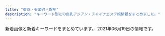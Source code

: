 ```yaml
---
title: "東京・有楽町・銀座"
description: "キーワード別にの巨乳アジアン・チャイナエステ嬢情報をまとめました。"
---
```


新着画像と新着キーワードをまとめています。
2021年06月19日の情報です。

<DmmAffiliateIns />
<KeywordTable
  shops={
    [
    {
        "station": "\u4eba\u5f62\u753a\u99c5A1\u51fa\u53e3",
        "img_links": [
            "https://ningyocho-esthe.work/images/dream/common/gallery_08.png",
            "https://ningyocho-esthe.work/images/dream/nvpuai2.jpeg",
            "https://ningyocho-esthe.work/images/dream/common/credit_03.png",
            "https://ningyocho-esthe.work/images/dream/staff/2.jpg",
            "https://ningyocho-esthe.work/images/dream/staff/\u3042\u307f.jpg",
            "https://ningyocho-esthe.work/images/dream/common/gallery_03.png",
            "https://ningyocho-esthe.work/images/dream/common/side_bnr_02.png",
            "https://ningyocho-esthe.work/images/dream/common/gallery_05.png",
            "https://ningyocho-esthe.work/images/dream/common/credit_01.png",
            "https://ningyocho-esthe.work/images/dream/staff/13.jpg",
            "https://ningyocho-esthe.work/images/dream/staff/\u5929\u4f7f\u591c\u6708.jpeg",
            "https://ningyocho-esthe.work/images/dream/common/header_info.png",
            "https://ningyocho-esthe.work/images/dream/staff/ni.jpeg",
            "https://ningyocho-esthe.work/images/dream/staff/\u30ca\u30ca.jpg",
            "https://ningyocho-esthe.work/images/dream/staff/imgapp_1.jpg",
            "https://ningyocho-esthe.work/images/dream/home/image_03.png",
            "https://ningyocho-esthe.work/images/dream/common/side_bnr_01.png",
            "https://ningyocho-esthe.work/images/dream/home/teaser.png",
            "https://ningyocho-esthe.work/images/dream/common/gallery_01.png",
            "https://ningyocho-esthe.work/images/dream/staff/imgapp6.jpg",
            "https://ningyocho-esthe.work/images/dream/staff/3.jpg",
            "https://ningyocho-esthe.work/images/dream/staff/imgapp_3.jpg",
            "https://ningyocho-esthe.work/images/dream/common/gallery_10.png",
            "https://ningyocho-esthe.work/images/dream/common/gallery_06.png",
            "https://ningyocho-esthe.work/images/dream/common/header_phone_pc.png",
            "https://ningyocho-esthe.work/images/dream/common/gallery_02.png",
            "https://ningyocho-esthe.work/images/dream/home/image_02.png",
            "https://ningyocho-esthe.work/images/dream/common/credit_02.png",
            "https://ningyocho-esthe.work/images/dream/common/gallery_04.png",
            "https://ningyocho-esthe.work/images/dream/common/gallery_07.png",
            "https://ningyocho-esthe.work/images/dream/home/image_01.png",
            "https://ningyocho-esthe.work/images/dream/common/gallery_09.png",
            "https://ningyocho-esthe.work/images/dream/staff/1.jpg"
        ],
        "url": "https://ningyocho-esthe.work/",
        "name": "Dream",
        "keywords": {
            "88": 1,
            "\u30bb\u30af\u30b7\u30fc": 3
        }
    },
    {
        "name": "\u30eb\u30ca\u30b7\u30e3\u30a4\u30f3",
        "keywords": {
            "C": 12,
            "84": 3,
            "81": 3,
            "89": 21,
            "\u80f8": 2,
            "82": 3,
            "G": 6,
            "\u30bb\u30af\u30b7\u30fc": 1,
            "85": 6,
            "F": 6,
            "87": 12,
            "88": 21,
            "D": 30,
            "E": 13,
            "86": 6
        },
        "station": "\u5c0f\u4f1d\u99ac\u753a\u99c53\u756a\u51fa\u53e3",
        "img_links": [
            "http://luna-shine.info/uploads/lunashine/2013/01/room-11.jpg",
            "http://luna-shine.info/uploads/lunashine/2017/03/saki.jpg",
            "http://luna-shine.info/uploads/lunashine/2014/05/22.jpg",
            "http://luna-shine.info/uploads/lunashine/images/rq03.jpg",
            "http://luna-shine.info/uploads/lunashine/2013/01/room-6.jpg",
            "http://luna-shine.info/uploads/lunashine/2014/06/image-14.jpeg",
            "http://luna-shine.info/uploads/lunashine/2013/01/room-10.jpg",
            "http://luna-shine.info/uploads/lunashine/images/new_d.jpg",
            "http://luna-shine.info/uploads/lunashine/2012/12/topview0.jpg",
            "http://luna-shine.info/uploads/lunashine/2015/09/1-12041z120344c1_e589afe69cac_e589afe69cac.jpg",
            "http://luna-shine.info/uploads/lunashine/images/no-photo.jpg",
            "http://luna-shine.info/uploads/lunashine/2012/12/topview1.jpg",
            "http://luna-shine.info/uploads/lunashine/2013/11/e381afe3828be3818b-1000x1333.jpg",
            "http://luna-shine.info/uploads/lunashine/2019/07/qqe59bbee78987201504181707251.jpg",
            "http://luna-shine.info/uploads/lunashine/2013/10/e38182e38286e381bf3_e589afe69cac.jpg",
            "http://luna-shine.info/uploads/lunashine/2019/04/bottom.jpg",
            "http://luna-shine.info/uploads/lunashine/2014/05/naomi1-276x3583.jpg",
            "http://luna-shine.info/uploads/lunashine/2015/04/1111_e589afe69cac.jpg",
            "http://luna-shine.info/uploads/lunashine/2015/12/qqe59bbee7898720151214133747.jpg",
            "http://luna-shine.info/uploads/lunashine/2013/01/img_0370_e589afe69cac-276x368.jpg",
            "http://luna-shine.info/uploads/lunashine/images/rq01.jpg",
            "http://luna-shine.info/uploads/lunashine/2019/04/e5beaee4bfa1e59bbee78987_2019031616274791.jpg",
            "http://luna-shine.info/uploads/lunashine/2015/01/0.jpg",
            "http://luna-shine.info/uploads/lunashine/2018/05/2.jpg",
            "http://luna-shine.info/uploads/lunashine/2017/04/22221.jpg",
            "http://luna-shine.info/uploads/lunashine/2013/10/e381bfe382841_e589afe69cac.jpg",
            "http://luna-shine.info/uploads/lunashine/2013/10/4_e589afe69cac.jpg",
            "http://luna-shine.info/uploads/lunashine/2015/03/8dbe4d07b4f1258c30f14b30e60c1466.png",
            "http://luna-shine.info/uploads/lunashine/2016/11/31.jpg",
            "http://luna-shine.info/uploads/lunashine/2019/04/tel.jpg",
            "http://luna-shine.info/uploads/lunashine/2020/01/e5beaee4bfa1e59bbee78987_20190517131309.jpg",
            "http://luna-shine.info/uploads/lunashine/2013/01/room-3.jpg",
            "http://luna-shine.info/uploads/lunashine/2013/01/img_0427_e589afe69cac-276x368.jpg",
            "http://luna-shine.info/uploads/lunashine/2015/01/11.jpg",
            "http://luna-shine.info/uploads/lunashine/2013/01/room-2.jpg",
            "http://luna-shine.info/uploads/lunashine/2016/12/img_4240.jpg",
            "http://luna-shine.info/uploads/lunashine/2019/03/e5beaee4bfa1e59bbee78987_201903141535171.jpg",
            "http://luna-shine.info/uploads/lunashine/2012/12/topview3.jpg",
            "http://luna-shine.info/uploads/lunashine/2019/03/e5beaee4bfa1e59bbee78987_201903161627476.jpg",
            "http://luna-shine.info/uploads/lunashine/2015/03/171f728230a16701d87b9e61ba70edf8.png",
            "http://luna-shine.info/uploads/lunashine/2014/06/9c1b42356edc1bb51d040e0a1783fa97.png",
            "http://luna-shine.info/uploads/lunashine/2013/01/qiu-1.jpg",
            "http://luna-shine.info/uploads/lunashine/2013/01/room-7.jpg",
            "http://luna-shine.info/uploads/lunashine/2017/03/saki1.jpg",
            "http://luna-shine.info/uploads/lunashine/2019/05/e5beaee4bfa1e59bbee78987_201905171313091.jpg",
            "http://luna-shine.info/uploads/lunashine/2013/10/e381bfe38286e3818d-5_e589afe69cac.jpg",
            "http://luna-shine.info/uploads/lunashine/2019/04/e5beaee4bfa1e59bbee78987_201903161627478.jpg",
            "http://luna-shine.info/uploads/lunashine/2015/06/image1-266x4001.jpg",
            "http://luna-shine.info/uploads/lunashine/2012/12/topview4.jpg",
            "http://luna-shine.info/uploads/lunashine/images/new_tit.jpg",
            "http://luna-shine.info/uploads/lunashine/2012/12/mailmaka.jpg",
            "http://luna-shine.info/uploads/lunashine/2013/01/room-9.jpg",
            "http://luna-shine.info/uploads/lunashine/2014/04/image_e589afe69cac.png",
            "http://luna-shine.info/uploads/lunashine/2013/01/room-8.jpg",
            "http://luna-shine.info/uploads/lunashine/2015/03/11111.jpg",
            "http://luna-shine.info/uploads/lunashine/2015/01/2_e589afe69cac.jpg",
            "http://luna-shine.info/uploads/lunashine/2019/05/e5beaee4bfa1e59bbee78987_20190517131309.jpg",
            "http://luna-shine.info/uploads/lunashine/2014/05/naomi1-276x3584.jpg",
            "http://luna-shine.info/uploads/lunashine/2013/01/room-5.jpg",
            "http://luna-shine.info/uploads/lunashine/2019/12/e5beaee4bfa1e59bbee78987_20191207154634.jpg",
            "http://luna-shine.info/uploads/lunashine/2013/10/e381bfe3818d2_e589afe69cac.jpg",
            "http://luna-shine.info/uploads/lunashine/2015/04/1111_e589afe69cac1.jpg",
            "http://luna-shine.info/uploads/lunashine/2019/04/e5beaee4bfa1e59bbee78987_201903161627475.jpg",
            "http://luna-shine.info/uploads/lunashine/2012/12/mobile.jpg",
            "http://luna-shine.info/uploads/lunashine/2013/05/p1020464_e589afe69cac.jpg",
            "http://luna-shine.info/uploads/lunashine/2019/04/flash1.jpg",
            "http://luna-shine.info/uploads/lunashine/2019/12/e5beaee4bfa1e59bbee78987_201912071546181.jpg",
            "http://luna-shine.info/uploads/lunashine/2014/06/image-15.jpeg",
            "http://luna-shine.info/uploads/lunashine/2013/11/e381afe3828be3818befbc92-1000x1333.jpg",
            "http://luna-shine.info/uploads/lunashine/images/picup.png",
            "http://luna-shine.info/uploads/lunashine/2013/03/img_0522_e589afe69cac-1000x1333.jpg",
            "http://luna-shine.info/uploads/lunashine/2013/01/room-1.jpg"
        ],
        "url": "http://luna-shine.info/"
    },
    {
        "keywords": {
            "88": 3,
            "89": 3,
            "85": 6,
            "86": 6,
            "C": 6,
            "D": 6,
            "E": 6
        },
        "url": "http://sweet-massage.work/",
        "name": "Sweet",
        "station": "\u8305\u5834\u753a\u99c53\u756a\u51fa\u53e3",
        "img_links": [
            "http://sweet-massage.work/img/sta1.jpg",
            "http://sweet-massage.work/sp/img/st005.jpg",
            "http://sweet-massage.work/sp/img/t-s.jpg",
            "http://sweet-massage.work/img/st03.jpg",
            "http://sweet-massage.work/sp/img/tel.jpg",
            "http://sweet-massage.work/img/s3.jpg",
            "http://sweet-massage.work/img/st01.jpg",
            "http://sweet-massage.work/sp/img/st1.jpg",
            "http://sweet-massage.work/img/sta5.jpg",
            "http://sweet-massage.work/sp/img/add.jpg",
            "http://sweet-massage.work/sp/img/st5.jpg",
            "http://sweet-massage.work/img/sta2.jpg",
            "http://sweet-massage.work/sp/img/st03.jpg",
            "http://sweet-massage.work/sp/img/pc.jpg",
            "http://sweet-massage.work/img/st05.jpg",
            "http://sweet-massage.work/sp/img/t-r.jpg",
            "http://sweet-massage.work/img/st2.jpg",
            "http://sweet-massage.work/img/st02.jpg",
            "http://sweet-massage.work/img/s2.jpg",
            "http://sweet-massage.work/sp/img/st02.jpg",
            "http://sweet-massage.work/img/mobile-1.png",
            "http://sweet-massage.work/sp/img/s5.jpg",
            "http://sweet-massage.work/sp/img/sys.jpg",
            "http://sweet-massage.work/img/s8.jpg",
            "http://sweet-massage.work/img/m1.png",
            "http://sweet-massage.work/sp/img/st05.jpg",
            "http://sweet-massage.work/img/st1.jpg",
            "http://sweet-massage.work/img/foot-body.jpg",
            "http://sweet-massage.work/img/sta4.jpg",
            "http://sweet-massage.work/sp/img/st3.jpg",
            "http://sweet-massage.work/sp/img/botton.jpg",
            "http://sweet-massage.work/sp/img/pic.jpg",
            "http://sweet-massage.work/sp/img/info.jpg",
            "http://sweet-massage.work/img/st8.jpg",
            "http://sweet-massage.work/img/st5.jpg",
            "http://sweet-massage.work/sp/img/st4.jpg",
            "http://sweet-massage.work/sp/img/add2.jpg",
            "http://sweet-massage.work/img/sta3.jpg",
            "http://sweet-massage.work/img/st04.jpg",
            "http://sweet-massage.work/img/s5.jpg",
            "http://sweet-massage.work/img/s4.jpg",
            "http://sweet-massage.work/sp/img/st2.jpg",
            "http://sweet-massage.work/img/st005.jpg",
            "http://sweet-massage.work/sp/img/st08.jpg",
            "http://sweet-massage.work/sp/img/st01.jpg",
            "http://sweet-massage.work/img/st4.jpg",
            "http://sweet-massage.work/sp/img/s4.jpg",
            "http://sweet-massage.work/sp/img/st04.jpg",
            "http://sweet-massage.work/img/st08.jpg",
            "http://sweet-massage.work/sp/img/t-t.jpg",
            "http://sweet-massage.work/sp/img/s3.jpg",
            "http://sweet-massage.work/img/s1.jpg",
            "http://sweet-massage.work/img/st3.jpg",
            "http://sweet-massage.work/sp/img/t-o.jpg",
            "http://sweet-massage.work/img/sta8.jpg",
            "http://sweet-massage.work/sp/img/t-a.jpg",
            "http://sweet-massage.work/sp/img/s8.jpg",
            "http://sweet-massage.work/sp/img/time.jpg",
            "http://sweet-massage.work/sp/img/st8.jpg",
            "http://sweet-massage.work/sp/img/tit.jpg"
        ]
    },
    {
        "img_links": [
            "http://www.kayabatyo-massage.work/images/icon_new.png",
            "http://www.kayabatyo-massage.work/images/head_therapist.jpg",
            "http://www.kayabatyo-massage.work/images/mainvisual_01.jpg",
            "http://www.kayabatyo-massage.work/staff/hinata.jpg",
            "http://www.kayabatyo-massage.work/images/mainvisual_02.jpg",
            "http://www.kayabatyo-massage.work/staff/nanami.jpg",
            "http://www.kayabatyo-massage.work/images/recruit/nagare_02.jpg",
            "http://www.kayabatyo-massage.work/images/no_image.jpg",
            "http://www.kayabatyo-massage.work/images/recruit/point_07.png",
            "http://www.kayabatyo-massage.work/images/icon_ranking_03.png",
            "http://www.kayabatyo-massage.work/images/head_interior.jpg",
            "http://www.kayabatyo-massage.work/images/recruit/message_03.png",
            "http://www.kayabatyo-massage.work/images/recruit/point_06.png",
            "http://www.kayabatyo-massage.work/images/icon_ranking_01.png",
            "http://www.kayabatyo-massage.work/images/icon_ranking_02.png",
            "http://www.kayabatyo-massage.work/images/recruit/req_03.jpg",
            "http://www.kayabatyo-massage.work/images/recruit/nagare_03.jpg",
            "http://www.kayabatyo-massage.work/images/recruit/point_09.png",
            "http://www.kayabatyo-massage.work/images/recruit/nagare_07.png",
            "http://www.kayabatyo-massage.work/images/sw_tel.png",
            "http://www.kayabatyo-massage.work/images/recruit/point_03.png",
            "http://www.kayabatyo-massage.work/staff/kaoru.jpg",
            "http://www.kayabatyo-massage.work/images/mainvisual_02_s.jpg",
            "http://www.kayabatyo-massage.work/images/trigger.jpg",
            "http://www.kayabatyo-massage.work/images/mainvisual_01_s.jpg",
            "http://www.kayabatyo-massage.work/images/recruit/point_08.png",
            "http://www.kayabatyo-massage.work/images/recruit/point_05.png",
            "http://www.kayabatyo-massage.work/images/recruit/nagare_05.png",
            "http://www.kayabatyo-massage.work/images/recruit/point_04.png",
            "http://www.kayabatyo-massage.work/images/recruit/nagare_01.jpg",
            "http://www.kayabatyo-massage.work/images/sw_home.png",
            "http://www.kayabatyo-massage.work/images/recruit/nagare_06.png",
            "http://www.kayabatyo-massage.work/images/recruit/sp_mainvisual.jpg"
        ],
        "name": "Angela",
        "url": "http://www.kayabatyo-massage.work/",
        "station": "\u8305\u5834\u753a\u99c511\u756a\u51fa\u53e3",
        "keywords": {}
    },
    {
        "img_links": [
            "http://xn--vckg5a5c7c8c1czd.in.net/images/slider/slide2.jpg",
            "http://xn--vckg5a5c7c8c1czd.in.net/images/an_2_03.jpg",
            "http://xn--vckg5a5c7c8c1czd.in.net/images/staff_images/top_small_5.jpg",
            "http://xn--vckg5a5c7c8c1czd.in.net/images/no.png",
            "http://xn--vckg5a5c7c8c1czd.in.net/images/an_1_07.jpg",
            "http://xn--vckg5a5c7c8c1czd.in.net/images/slider/slide3.jpg",
            "http://xn--vckg5a5c7c8c1czd.in.net/images/index_01.jpg",
            "http://xn--vckg5a5c7c8c1czd.in.net/images/staff_images/cg2.jpg",
            "http://xn--vckg5a5c7c8c1czd.in.net/images/an_2_06.jpg",
            "http://xn--vckg5a5c7c8c1czd.in.net/images/an_1_02.jpg",
            "http://xn--vckg5a5c7c8c1czd.in.net/images/an_2_05.jpg",
            "http://xn--vckg5a5c7c8c1czd.in.net/images/an_2_04.jpg",
            "http://xn--vckg5a5c7c8c1czd.in.net/images/an_2_07.jpg",
            "http://xn--vckg5a5c7c8c1czd.in.net/images/QRcode.jpg",
            "http://xn--vckg5a5c7c8c1czd.in.net/images/slider/slide3s.jpg",
            "http://xn--vckg5a5c7c8c1czd.in.net/images/an_1_03.jpg",
            "http://xn--vckg5a5c7c8c1czd.in.net/images/staff_images/top_small_1.jpg",
            "http://xn--vckg5a5c7c8c1czd.in.net/images/an_1_04.jpg",
            "http://xn--vckg5a5c7c8c1czd.in.net/images/staff_images/cg1.jpg",
            "http://xn--vckg5a5c7c8c1czd.in.net/images/staff_images/top_small_17.jpg",
            "http://xn--vckg5a5c7c8c1czd.in.net/images/staff_images/top_small_2.jpg",
            "http://xn--vckg5a5c7c8c1czd.in.net/images/slider/slide1.jpg",
            "http://xn--vckg5a5c7c8c1czd.in.net/images/staff_images/top_small_16.jpg",
            "http://xn--vckg5a5c7c8c1czd.in.net/images/slider/slide2s.jpg",
            "http://xn--vckg5a5c7c8c1czd.in.net/images/staff_images/cg17.jpg",
            "http://xn--vckg5a5c7c8c1czd.in.net/images/staff_images/top_small_14.jpg",
            "http://xn--vckg5a5c7c8c1czd.in.net/images/an_1_06.jpg",
            "http://xn--vckg5a5c7c8c1czd.in.net/images/staff_images/cg14.jpg",
            "http://xn--vckg5a5c7c8c1czd.in.net/images/staff_images/cg5.jpg",
            "http://xn--vckg5a5c7c8c1czd.in.net/images/staff_images/cg16.jpg",
            "http://xn--vckg5a5c7c8c1czd.in.net/images/slider/slide1s.jpg",
            "http://xn--vckg5a5c7c8c1czd.in.net/images/an_2_02.jpg"
        ],
        "keywords": {
            "86": 24,
            "D": 20,
            "E": 4
        },
        "name": "\u7652\u3057\u306e\u6d77",
        "url": "http://xn--vckg5a5c7c8c1czd.in.net/",
        "station": "\u65b0\u5bcc\u753a\u99c5"
    },
    {
        "img_links": [
            "http://www.comodo.relaxjp.info/files/013.jpg",
            "http://www.comodo.relaxjp.info/images/bj1.jpg",
            "http://www.comodo.relaxjp.info/images/s_link.jpg",
            "http://www.comodo.relaxjp.info/files/007-02.jpg",
            "http://www.comodo.relaxjp.info/images/top.png",
            "http://www.comodo.relaxjp.info/files/003-03.jpg",
            "http://www.comodo.relaxjp.info/files/013-02.jpg",
            "http://www.comodo.relaxjp.info/images/s_staff.jpg",
            "http://www.comodo.relaxjp.info/files/011-02.jpg",
            "http://www.comodo.relaxjp.info/files/015-03.jpg",
            "http://www.comodo.relaxjp.info/files/011-03.jpg",
            "http://www.comodo.relaxjp.info/files/015.jpg",
            "http://www.comodo.relaxjp.info/files/016-02.jpg",
            "http://www.comodo.relaxjp.info/files/012-02.jpg",
            "http://www.comodo.relaxjp.info/files/005-03.jpg",
            "http://www.comodo.relaxjp.info/files/015-02.jpg",
            "http://www.comodo.relaxjp.info/files/005-02.jpg",
            "http://www.comodo.relaxjp.info/files/001.jpg",
            "http://www.comodo.relaxjp.info/files/005.jpg",
            "http://www.comodo.relaxjp.info/files/013-03.jpg",
            "http://www.comodo.relaxjp.info/files/016-03.jpg",
            "http://www.comodo.relaxjp.info/files/014-02.jpg",
            "http://www.comodo.relaxjp.info/files/010-03.jpg",
            "http://www.comodo.relaxjp.info/files/011.jpg",
            "http://www.comodo.relaxjp.info/images/bj3.jpg",
            "http://www.comodo.relaxjp.info/files/001-03.jpg",
            "http://www.comodo.relaxjp.info/files/014-03.jpg",
            "http://www.comodo.relaxjp.info/files/010.jpg",
            "http://www.comodo.relaxjp.info/files/007.jpg",
            "http://www.comodo.relaxjp.info/files/003-02.jpg",
            "http://www.comodo.relaxjp.info/files/010-02.jpg",
            "http://www.comodo.relaxjp.info/files/002-03.jpg",
            "http://www.comodo.relaxjp.info/files/016.jpg",
            "http://www.comodo.relaxjp.info/images/hua.jpg",
            "http://www.comodo.relaxjp.info/files/003.jpg",
            "http://www.comodo.relaxjp.info/files/014.jpg",
            "http://www.comodo.relaxjp.info/images/s_news.jpg",
            "http://www.comodo.relaxjp.info/files/002.jpg",
            "http://www.comodo.relaxjp.info/files/007-03.jpg",
            "http://www.comodo.relaxjp.info/files/002-02.jpg",
            "http://www.comodo.relaxjp.info/images/s_info.jpg",
            "http://www.comodo.relaxjp.info/files/012-03.jpg",
            "http://www.comodo.relaxjp.info/files/001-02.jpg",
            "http://www.comodo.relaxjp.info/files/012.jpg"
        ],
        "url": "http://www.comodo.relaxjp.info/",
        "station": "\u99ac\u55b0\u6a2a\u5c71\u99c5A2\u51fa\u53e3",
        "name": "COMODO -\u30b3\u30e2\u30c9-",
        "keywords": {
            "D": 9,
            "90": 1,
            "85": 2,
            "87": 8,
            "E": 1,
            "88": 1,
            "C": 1
        }
    },
    {
        "url": "http://sakura.relaxnabi.com/",
        "keywords": {
            "C": 3,
            "87": 2,
            "D": 5,
            "89": 4
        },
        "name": "\u685c\uff5e\u3055\u304f\u3089\uff5e",
        "station": "\u8305\u5834\u753a\u99c51\u756a\u51fa\u53e3",
        "img_links": [
            "http://sakura.relaxnabi.com/css/tel03.png",
            "http://sakura.relaxnabi.com/css/topleft02.png",
            "http://sakura.relaxnabi.com/css/staff/staff003.jpg",
            "http://sakura.relaxnabi.com/css/nav/nav-004.png",
            "http://sakura.relaxnabi.com/css/staff/staff002.jpg",
            "http://sakura.relaxnabi.com/css/nav/nav-005.png",
            "http://sakura.relaxnabi.com/css/topright02.jpg",
            "http://sakura.relaxnabi.com/css/staff/staff001.jpg",
            "http://sakura.relaxnabi.com/css/staff/staff004.jpg",
            "http://sakura.relaxnabi.com/css/nav/nav-001.png",
            "http://sakura.relaxnabi.com/css/nav/nav-002.png",
            "http://sakura.relaxnabi.com/css/topleft01.png",
            "http://sakura.relaxnabi.com/css/nav/nav-006.png",
            "http://sakura.relaxnabi.com/css/cam00001.png",
            "http://sakura.relaxnabi.com/css/nav/nav-003.png",
            "http://sakura.relaxnabi.com/css/staff/staff005.jpg",
            "http://sakura.relaxnabi.com/css/staff/staff18.jpg"
        ]
    },
    {
        "url": "http://e-berry.work/index.html",
        "img_links": [
            "http://e-berry.work/images/interior_t.jpg",
            "http://e-berry.work/sp/images/9.jpg",
            "http://e-berry.work/sp/images/rec1.jpg",
            "http://e-berry.work/staff/aya.jpg",
            "http://e-berry.work/sp/images/b2.jpg",
            "http://e-berry.work/img/aya1.jpg",
            "http://e-berry.work/sp/images/head.jpg",
            "http://e-berry.work/staff/haruka.jpg",
            "http://e-berry.work/sp/img/rina1.jpg",
            "http://e-berry.work/sp/images/int1.png",
            "http://e-berry.work/sp/images/topgirl.png",
            "http://e-berry.work/img/ai1.jpg",
            "http://e-berry.work/images/staff_t.jpg",
            "http://e-berry.work/staff/ai.jpg",
            "http://e-berry.work/img/ayumi1.jpg",
            "http://e-berry.work/sp/images/newsb.png",
            "http://e-berry.work/sp/staff/aya.jpg",
            "http://e-berry.work/sp/images/int2.png",
            "http://e-berry.work/sp/images/rec2.png",
            "http://e-berry.work/sp/images/staff_t.png",
            "http://e-berry.work/sp/staff/hikari.jpg",
            "http://e-berry.work/sp/img/aya1.jpg",
            "http://e-berry.work/sp/img/nene1.jpg",
            "http://e-berry.work/img/hikari1.jpg",
            "http://e-berry.work/sp/img/ai1.jpg",
            "http://e-berry.work/img/yoko1.jpg",
            "http://e-berry.work/sp/images/b1.jpg",
            "http://e-berry.work/staff/hikari.jpg",
            "http://e-berry.work/images/sys3.jpg",
            "http://e-berry.work/staff/nene.jpg",
            "http://e-berry.work/staff/natumi.jpg",
            "http://e-berry.work/sp/staff/ai.jpg",
            "http://e-berry.work/images/newsb.png",
            "http://e-berry.work/images/b1.jpg",
            "http://e-berry.work/img/rina1.jpg",
            "http://e-berry.work/images/sm.jpg",
            "http://e-berry.work/images/rec2.jpg",
            "http://e-berry.work/sp/images/tel.png",
            "http://e-berry.work/images/int2.jpg",
            "http://e-berry.work/images/concept.jpg",
            "http://e-berry.work/images/newface.jpg",
            "http://e-berry.work/sp/images/interior_t.png",
            "http://e-berry.work/sp/img/ayumi1.jpg",
            "http://e-berry.work/sp/images/sys3.png",
            "http://e-berry.work/images/9.jpg",
            "http://e-berry.work/sp/staff/rina.jpg",
            "http://e-berry.work/staff/yoko.jpg",
            "http://e-berry.work/images/10.jpg",
            "http://e-berry.work/sp/staff/ayumi.jpg",
            "http://e-berry.work/staff/rina.jpg",
            "http://e-berry.work/img/nene1.jpg",
            "http://e-berry.work/images/rec1.jpg",
            "http://e-berry.work/img/natumi1.jpg",
            "http://e-berry.work/sp/staff/moka.jpg",
            "http://e-berry.work/images/sys2.jpg",
            "http://e-berry.work/img/haruka1.jpg",
            "http://e-berry.work/sp/images/sys1.png",
            "http://e-berry.work/sp/images/ac1.jpg",
            "http://e-berry.work/staff/moka.jpg",
            "http://e-berry.work/images/int1.jpg",
            "http://e-berry.work/images/tgirl.jpg",
            "http://e-berry.work/sp/images/concept.jpg",
            "http://e-berry.work/sp/staff/haruka.jpg",
            "http://e-berry.work/img/moka1.jpg",
            "http://e-berry.work/sp/img/yoko1.jpg",
            "http://e-berry.work/sp/images/footer.jpg",
            "http://e-berry.work/sp/img/hikari1.jpg",
            "http://e-berry.work/images/news_t.jpg",
            "http://e-berry.work/images/ac1.jpg",
            "http://e-berry.work/images/sys1.jpg",
            "http://e-berry.work/sp/img/natumi1.jpg",
            "http://e-berry.work/sp/staff/nene.jpg",
            "http://e-berry.work/sp/img/haruka1.jpg",
            "http://e-berry.work/sp/staff/yoko.jpg",
            "http://e-berry.work/images/head.jpg",
            "http://e-berry.work/sp/img/moka1.jpg",
            "http://e-berry.work/sp/images/news.png",
            "http://e-berry.work/sp/images/10.jpg",
            "http://e-berry.work/sp/images/newface.png",
            "http://e-berry.work/staff/ayumi.jpg",
            "http://e-berry.work/sp/staff/natumi.jpg",
            "http://e-berry.work/sp/images/sys2.png",
            "http://e-berry.work/images/b2.jpg"
        ],
        "station": "\u6c34\u5929\u5bae\u524d\u99c56\u756a\u51fa\u53e3",
        "name": "\u30a2\u30ed\u30de\u30a2\u30ea\u30a2",
        "keywords": {}
    },
    {
        "img_links": [
            "http://www.hitomebore.esjp.info/files/014.jpg",
            "http://www.hitomebore.esjp.info/images/mainImg_sub.jpg",
            "http://www.hitomebore.esjp.info/files/016.jpg",
            "http://www.hitomebore.esjp.info/files/012.jpg",
            "http://www.hitomebore.esjp.info/files/013.jpg",
            "http://www.hitomebore.esjp.info/files/008.jpg",
            "http://www.hitomebore.esjp.info/files/010.jpg",
            "http://www.hitomebore.esjp.info/files/015.jpg",
            "http://www.hitomebore.esjp.info/images/btn2.png",
            "http://www.hitomebore.esjp.info/images/m4.jpg",
            "http://www.hitomebore.esjp.info/images/mainImg2.jpg",
            "http://www.hitomebore.esjp.info/files/007.jpg",
            "http://www.hitomebore.esjp.info/images/m3.jpg",
            "http://www.hitomebore.esjp.info/files/002.jpg",
            "http://www.hitomebore.esjp.info/images/m2.jpg",
            "http://www.hitomebore.esjp.info/images/m1.jpg",
            "http://www.hitomebore.esjp.info/files/009.jpg",
            "http://www.hitomebore.esjp.info/files/011.jpg"
        ],
        "keywords": {
            "87": 6,
            "86": 18,
            "85": 6,
            "88": 3,
            "C": 6,
            "D": 27
        },
        "name": "\u3072\u3068\u3081\u307c\u308c",
        "url": "http://www.hitomebore.esjp.info/",
        "station": "\u65b0\u5bcc\u753a\u99c53\u756a\u51fa\u53e3"
    },
    {
        "url": "http://cocosia-massage.work/",
        "station": "\u4eba\u5f62\u753a\u99c5A1\u51fa\u53e3",
        "img_links": [
            "http://cocosia-massage.work/sp/img/botton.jpg",
            "http://cocosia-massage.work/sp/img/t-r.jpg",
            "http://cocosia-massage.work/img/sta4.jpg",
            "http://cocosia-massage.work/img/st5.jpg",
            "http://cocosia-massage.work/img/sta6.jpg",
            "http://cocosia-massage.work/img/r9.jpg",
            "http://cocosia-massage.work/img/xmas.png",
            "http://cocosia-massage.work/sp/img/qr.jpg",
            "http://cocosia-massage.work/sp/img/info.jpg",
            "http://cocosia-massage.work/sp/img/acc.jpg",
            "http://cocosia-massage.work/img/nos.jpg",
            "http://cocosia-massage.work/sp/img/pc.jpg",
            "http://cocosia-massage.work/img/st3.jpg",
            "http://cocosia-massage.work/img/acc.jpg",
            "http://cocosia-massage.work/img/sta3.jpg",
            "http://cocosia-massage.work/sp/img/cam2.jpg",
            "http://cocosia-massage.work/sp/img/st3.jpg",
            "http://cocosia-massage.work/sp/img/t-s.jpg",
            "http://cocosia-massage.work/img/news.jpg",
            "http://cocosia-massage.work/sp/img/sys.jpg",
            "http://cocosia-massage.work/img/sta1.jpg",
            "http://cocosia-massage.work/img/fla-1.jpg",
            "http://cocosia-massage.work/img/sta5.jpg",
            "http://cocosia-massage.work/img/sta2.jpg",
            "http://cocosia-massage.work/sp/img/p-6.jpg",
            "http://cocosia-massage.work/img/st1.jpg",
            "http://cocosia-massage.work/sp/img/t-t.jpg",
            "http://cocosia-massage.work/sp/img/t-t2.jpg",
            "http://cocosia-massage.work/img/head2.jpg",
            "http://cocosia-massage.work/img/newf.jpg",
            "http://cocosia-massage.work/sp/img/st5.jpg",
            "http://cocosia-massage.work/img/st4.jpg",
            "http://cocosia-massage.work/img/st6.jpg",
            "http://cocosia-massage.work/sp/img/p-3.jpg",
            "http://cocosia-massage.work/sp/img/cam4.jpg",
            "http://cocosia-massage.work/sp/img/st4.jpg",
            "http://cocosia-massage.work/sp/img/cam3.jpg",
            "http://cocosia-massage.work/sp/img/rec.jpg",
            "http://cocosia-massage.work/sp/img/st2.jpg",
            "http://cocosia-massage.work/img/cncp.jpg",
            "http://cocosia-massage.work/sp/img/p-5.jpg",
            "http://cocosia-massage.work/sp/img/st1.jpg",
            "http://cocosia-massage.work/img/st2.jpg",
            "http://cocosia-massage.work/sp/img/p-4.jpg",
            "http://cocosia-massage.work/sp/img/cam1.jpg",
            "http://cocosia-massage.work/img/fla-2.jpg",
            "http://cocosia-massage.work/img/conc.jpg",
            "http://cocosia-massage.work/sp/img/st6.jpg"
        ],
        "name": "COCOSIA",
        "keywords": {
            "87": 2,
            "88": 5,
            "F": 5,
            "E": 2,
            "85": 16,
            "C": 22,
            "D": 8
        }
    },
    {
        "img_links": [
            "http://esthe-aroma.com/images/icon_top.png",
            "http://esthe-aroma.com/images/cg03.jpg",
            "http://esthe-aroma.com/images/btn2.png",
            "http://esthe-aroma.com/images/cg12.jpg",
            "http://esthe-aroma.com/images/photo01.jpg",
            "http://esthe-aroma.com/images/cg05.jpg",
            "http://esthe-aroma.com/images/qrc.jpg",
            "http://esthe-aroma.com/images/cg09.jpg",
            "http://esthe-aroma.com/images/photo02.jpg",
            "http://esthe-aroma.com/images/icon_tel.png",
            "http://esthe-aroma.com/images/cg08.jpg",
            "http://esthe-aroma.com/images/end-info.png",
            "http://esthe-aroma.com/images/cg07.jpg",
            "http://esthe-aroma.com/images/photo03.jpg",
            "http://esthe-aroma.com/images/cg11.jpg",
            "http://esthe-aroma.com/images/icon_staff.png",
            "http://esthe-aroma.com/images/icon_concept.png",
            "http://esthe-aroma.com/images/cg02.jpg",
            "http://esthe-aroma.com/images/cg04.jpg",
            "http://esthe-aroma.com/images/icon_info.png",
            "http://esthe-aroma.com/images/cg06.jpg",
            "http://esthe-aroma.com/images/cg13.jpg",
            "http://esthe-aroma.com/images/cg10.jpg",
            "http://esthe-aroma.com/images/cg01.jpg",
            "http://esthe-aroma.com/images/mainImg_sub.jpg"
        ],
        "name": "Miss.9\uff5e\u30df\u30b9.\u30ad\u30e5\u30a6\uff5e",
        "keywords": {
            "D": 10,
            "86": 13,
            "C": 2,
            "E": 1
        },
        "station": "\u99ac\u55b0\u6a2a\u5c71\u99c5A2\u51fa\u53e3",
        "url": "http://esthe-aroma.com/"
    },
    {
        "keywords": {
            "92": 12,
            "90": 48,
            "E": 24,
            "87": 24,
            "85": 24,
            "C": 48,
            "D": 24,
            "83": 48
        },
        "station": "\u5c0f\u4f1d\u99ac\u753a\u99c51\u756a\u51fa\u53e3",
        "url": "http://lucky.geo.jp/",
        "img_links": [
            "http://lucky.geo.jp/2/uploadimg/1610946975.jpeg",
            "http://lucky.geo.jp/2/uploadimg/1613285139.jpeg",
            "http://lucky.geo.jp/2/uploadimg/1593756798.jpg",
            "http://lucky.geo.jp/2/uploadimg/1574764277.jpg",
            "http://lucky.geo.jp/2/uploadimg/1589888939.jpg",
            "http://lucky.geo.jp/2/uploadimg/1619245065.jpeg",
            "http://lucky.geo.jp/2/uploadimg/1597029716.jpg",
            "http://lucky.geo.jp/2/uploadimg/1610000464.jpeg",
            "http://lucky.geo.jp/int1.png",
            "https://LUCKY.pwchp.com/images/vis_theptframe.png",
            "http://lucky.geo.jp/2/uploadimg/1593756884.jpg",
            "http://lucky.geo.jp/2/uploadimg/1615487001.jpeg",
            "http://lucky.geo.jp/dozdLZQPkhPUwC2.png",
            "http://lucky.geo.jp/2/uploadimg/1596225793.jpg",
            "http://lucky.geo.jp/vis_theptframe.png",
            "http://lucky.geo.jp/2/uploadimg/1565558725.jpg"
        ],
        "name": "LUCKY \uff5e\u30e9\u30c3\u30ad\u30fc\uff5e"
    },
    {
        "img_links": [
            "https://est-tiara.info/images/gallery/r2.jpg",
            "https://est-tiara.info/images/gallery/r8.jpg",
            "https://est-tiara.info/staffPhoto/s20201016083614.jpg",
            "https://est-tiara.info/staffPhoto/s20210304095845.jpg",
            "https://est-tiara.info/images/gallery/r1.jpg",
            "https://est-tiara.info/staffPhoto/b20201016083614.jpg",
            "https://est-tiara.info/staffPhoto/b20210304095623.jpg",
            "https://est-tiara.info/images/gallery/r7.jpg",
            "https://est-tiara.info/images/returnBtn.png",
            "https://est-tiara.info/staffPhoto/s20210304095623.jpg",
            "https://est-tiara.info/staffPhoto/b20210304100038.jpg",
            "https://est-tiara.info/staffPhoto/s20201016083828.jpg",
            "https://est-tiara.info/images/gallery/r3.jpg",
            "https://est-tiara.info/images/gallery/r6.jpg",
            "https://est-tiara.info/uploadfiles/Image/campaignEstTiaraInfo.jpg",
            "https://est-tiara.info/js/sliderLine/slide_next.png",
            "https://est-tiara.info/staffPhoto/b20201016083828.jpg",
            "https://est-tiara.info/staffPhoto/b20210304100121.jpg",
            "https://est-tiara.info/staffPhoto/s20210304095739.jpg",
            "https://est-tiara.info/images/gallery/r5.jpg",
            "https://est-tiara.info/staffPhoto/b20210304095845.jpg",
            "https://est-tiara.info/images/gallery/r4.jpg",
            "https://est-tiara.info/staffPhoto/b20210304095739.jpg",
            "https://est-tiara.info/staffPhoto/s20210304100038.jpg",
            "https://est-tiara.info/images/mobile.png",
            "https://est-tiara.info/staffPhoto/s20210304100121.jpg",
            "https://est-tiara.info/js/sliderLine/slide_prev.png"
        ],
        "url": "https://est-tiara.info/",
        "name": "Tiara-\u30c6\u30a4\u30a2\u30e9-",
        "keywords": {
            "87": 1,
            "89": 1,
            "E": 1,
            "D": 4,
            "C": 1
        },
        "station": "\u6771\u9280\u5ea7\u99c5A7\u51fa\u53e3"
    },
    {
        "url": "http://tokyo-relaxtime.asia/",
        "keywords": {},
        "station": "\u6771\u65e5\u672c\u6a4b\u99c5A2\u51fa\u53e3",
        "img_links": [
            "http://tokyo-relaxtime.asia/img/cast/alice-02.jpg",
            "http://tokyo-relaxtime.asia/img/cast/momo-04.jpg",
            "http://tokyo-relaxtime.asia/img/slick/st-4.jpg",
            "http://tokyo-relaxtime.asia/img/cast/yuka-04.jpg",
            "http://tokyo-relaxtime.asia/img/cast/miki-04.jpg",
            "http://tokyo-relaxtime.asia/img/cast/alice-01.jpg",
            "http://tokyo-relaxtime.asia/img/cast/yuka-02.jpg",
            "http://tokyo-relaxtime.asia/img/cast/ai-01.jpg",
            "http://tokyo-relaxtime.asia/img/cast/miki-03.jpg",
            "http://tokyo-relaxtime.asia/img/slick/st-3.jpg",
            "http://tokyo-relaxtime.asia/img/interior/corridor-1.jpg",
            "http://tokyo-relaxtime.asia/img/tw_mark.png",
            "http://tokyo-relaxtime.asia/img/slick/st-5.jpg",
            "http://tokyo-relaxtime.asia/img/cast/yuka-03.jpg",
            "http://tokyo-relaxtime.asia/img/slick/st-6.jpg",
            "http://tokyo-relaxtime.asia/img/cast/alice-04.jpg",
            "http://tokyo-relaxtime.asia/img/cast/alice-03.jpg",
            "http://tokyo-relaxtime.asia/img/cast/miki-02.jpg",
            "http://tokyo-relaxtime.asia/img/cast/ai-04.jpg",
            "http://tokyo-relaxtime.asia/img/slick/st-1.jpg",
            "http://tokyo-relaxtime.asia/img/cast/ai-02.jpg",
            "http://tokyo-relaxtime.asia/img/cast/momo-03.jpg",
            "http://tokyo-relaxtime.asia/img/cast/miki-01.jpg",
            "http://tokyo-relaxtime.asia/img/cast/yuka-01.jpg",
            "http://tokyo-relaxtime.asia/img/cast/ai-03.jpg",
            "http://tokyo-relaxtime.asia/img/cast/momo-01.jpg",
            "http://tokyo-relaxtime.asia/img/interior/lobby-1.jpg",
            "http://tokyo-relaxtime.asia/img/cast/momo-02.jpg"
        ],
        "name": "Evergrace-\u30a8\u30d0\u30fc\u30b0\u30ec\u30fc\u30b9-"
    },
    {
        "img_links": [
            "https://melodyspa.tokyo/images/st/rara2.jpg",
            "https://melodyspa.tokyo/images/st/ringo.jpg",
            "https://melodyspa.tokyo/images/topimage/topimage.jpg",
            "https://melodyspa.tokyo/images/st/you3.jpg",
            "https://melodyspa.tokyo/images/st/st_.jpg",
            "https://melodyspa.tokyo/images/st/yuna1.jpg",
            "https://melodyspa.tokyo/images/st/yuna2.jpg",
            "https://melodyspa.tokyo/images/st/yuna.jpg",
            "https://melodyspa.tokyo/images/st/miho.jpg",
            "https://melodyspa.tokyo/images/st/risa.jpg",
            "https://melodyspa.tokyo/images/st/mina2.jpg",
            "https://melodyspa.tokyo/images/st/yuri.jpg",
            "https://melodyspa.tokyo/images/st/you2.jpg",
            "https://melodyspa.tokyo/images/st/mina.jpg",
            "https://melodyspa.tokyo/images/st/you.jpg",
            "https://melodyspa.tokyo/images/st/yui.jpg",
            "https://melodyspa.tokyo/images/share/pagetop.png"
        ],
        "keywords": {
            "C": 34,
            "86": 4,
            "F": 2
        },
        "name": "Melody Spa -\u30e1\u30ed\u30c7\u30a3 \u30b9\u30d1-",
        "station": "JR\u65b0\u65e5\u672c\u6a4b\u99c56\u756a\u51fa\u53e3",
        "url": "https://melodyspa.tokyo/"
    },
    {
        "keywords": {},
        "station": "\u4eba\u5f62\u753a\u99c5A6",
        "name": "\u5922\u306e\u90f7",
        "url": "http://yume-sato.blue/",
        "img_links": [
            "http://yume-sato.blue/uploads//sites/18/2021/06/g3.jpg",
            "http://yume-sato.blue/uploads//sites/18/2020/12/gg-150x150.jpg",
            "http://yume-sato.blue/uploads//sites/18/2021/04/1-225x300.jpg",
            "http://yume-sato.blue/uploads//sites/18/2020/09/s_staff.png",
            "http://yume-sato.blue/uploads//sites/18/2020/09/top.jpg",
            "http://yume-sato.blue/uploads//sites/18/2020/09/g6-150x150.jpg",
            "http://yume-sato.blue/uploads//sites/18/2020/09/g5.jpg",
            "http://yume-sato.blue/uploads//sites/18/2020/09/news.jpg",
            "http://yume-sato.blue/uploads//sites/18/2020/09/top1-1.jpg",
            "http://yume-sato.blue/uploads//sites/18/2020/09/pick.jpg",
            "http://yume-sato.blue/uploads//sites/18/2020/09/g4-150x150.jpg",
            "http://yume-sato.blue/uploads//sites/18/2020/09/g5-150x150.jpg",
            "http://yume-sato.blue/uploads//sites/18/2020/12/gg.jpg",
            "http://yume-sato.blue/uploads//sites/18/2021/05/g3.jpg",
            "http://yume-sato.blue/uploads//sites/18/2020/09/mobile-1.jpg",
            "http://yume-sato.blue/uploads//sites/18/2021/05/g3-150x150.jpg",
            "http://yume-sato.blue/uploads//sites/18/2020/09/g2-150x150.jpg",
            "http://yume-sato.blue/uploads//sites/18/2021/04/1.jpg",
            "http://yume-sato.blue/uploads//sites/18/2020/09/g1.jpg",
            "http://yume-sato.blue/uploads//sites/18/2020/09/g6.jpg",
            "http://yume-sato.blue/uploads//sites/18/2020/09/g1-150x150.jpg",
            "http://yume-sato.blue/uploads//sites/18/2020/10/g2.jpg",
            "http://yume-sato.blue/uploads//sites/18/2021/06/g3-150x150.jpg",
            "http://yume-sato.blue/uploads//sites/18/2020/09/g4.jpg",
            "http://yume-sato.blue/uploads//sites/18/2020/09/g2.jpg"
        ]
    },
    {
        "img_links": [
            "http://missyou-esthe.com/img/tt1.jpg",
            "http://missyou-esthe.com/img/cg06.jpg",
            "http://missyou-esthe.com/img/tt20.jpg",
            "http://missyou-esthe.com/img/cg01.jpg",
            "http://missyou-esthe.com/img/cg091.jpg",
            "http://missyou-esthe.com/img/cg13.jpg",
            "http://missyou-esthe.com/img/no.png",
            "http://missyou-esthe.com/img/f.jpg",
            "http://missyou-esthe.com/img/mr1.jpg",
            "http://missyou-esthe.com/img/cg08.jpg",
            "http://missyou-esthe.com/img/f1.jpg",
            "http://missyou-esthe.com/img/cg03.jpg",
            "http://missyou-esthe.com/img/t1.jpg",
            "http://missyou-esthe.com/img/t3.jpg",
            "http://missyou-esthe.com/img/lin.jpg",
            "http://missyou-esthe.com/img/cg04.jpg",
            "http://missyou-esthe.com/img/cg07.jpg",
            "http://missyou-esthe.com/img/tt12.jpg",
            "http://missyou-esthe.com/img/cg02.jpg",
            "http://missyou-esthe.com/img/tt21.jpg",
            "http://missyou-esthe.com/img/tt19.jpg",
            "http://missyou-esthe.com/img/tt18.jpg",
            "http://missyou-esthe.com/img/cg14.jpg",
            "http://missyou-esthe.com/img/cg05.jpg",
            "http://missyou-esthe.com/img/tt13.jpg",
            "http://missyou-esthe.com/img/cg09.jpg",
            "http://missyou-esthe.com/img/eve.jpg",
            "http://missyou-esthe.com/img/cg11.jpg",
            "http://missyou-esthe.com/img/tt11.jpg",
            "http://missyou-esthe.com/img/tt4.jpg",
            "http://missyou-esthe.com/img/t2.jpg",
            "http://missyou-esthe.com/img/tt14.jpg",
            "http://missyou-esthe.com/img/cg10.jpg",
            "http://missyou-esthe.com/img/tt2.jpg",
            "http://missyou-esthe.com/img/tt15.jpg",
            "http://missyou-esthe.com/img/tt16.jpg",
            "http://missyou-esthe.com/img/tt17.jpg"
        ],
        "station": "\u65b0\u5bcc\u753a\u99c53\u756a\u51fa\u53e3",
        "url": "http://missyou-esthe.com/",
        "keywords": {
            "85": 2,
            "87": 4,
            "86": 16
        },
        "name": "Lotus\uff5e\u30ed\u30fc\u30bf\u30b9\uff5e"
    },
    {
        "keywords": {
            "85": 2,
            "E": 3,
            "C": 2,
            "89": 3
        },
        "name": "\u60a0",
        "station": "JR\u6771\u4eac\u99c5\u516b\u91cd\u6d32\u53e3",
        "url": "http://koikst.xyz/",
        "img_links": [
            "http://sunflower.jp.net/2.jpg",
            "http://koikst.xyz/_src/20886061/index_34.png",
            "http://koikst.xyz/_src/20886222/up.png",
            "http://koikst.xyz/_src/20886065/index_38.png",
            "http://koikst.xyz/_src/20886062/index_35.png",
            "http://koikst.xyz/_src/20886231/_dsf0770_pp.jpg",
            "http://koikst.xyz/_src/20886060/index_33.png",
            "http://koikst.xyz/_src/51067435/wechatimg725.jpg",
            "http://koikst.xyz/_src/20991736/t02200330_0640096013249885015.jpg",
            "http://koikst.xyz/_src/20885828/up.png",
            "http://koikst.xyz/_src/51067433/wechatimg726.jpg",
            "http://koikst.xyz/_src/20886303/07958eda583eff2b24876adf03c0a434.jpg",
            "http://koikst.xyz/_src/20886300/media-20170919.jpg",
            "http://koikst.xyz/_src/51067440/wechatimg723.jpg",
            "http://koikst.xyz/_src/20885845/up.png",
            "http://koikst.xyz/_src/20886006/wechatimg36.jpg",
            "http://koikst.xyz/_src/20886009/img_2917.jpg",
            "http://sunflower.jp.net/5.jpg",
            "http://koikst.xyz/_src/20886111/_dsf0778_pp.jpg",
            "http://koikst.xyz/_src/20886035/up.png",
            "http://koikst.xyz/_src/20885997/up.png",
            "http://koikst.xyz/_src/20886007/_k3_6020.jpg",
            "http://koikst.xyz/_src/20886008/_k3_6019.jpg",
            "http://koikst.xyz/_src/20885836/sign.jpg",
            "http://sunflower.jp.net/1.jpg",
            "http://sunflower.jp.net/6.jpg",
            "http://koikst.xyz/_src/20886148/therapist-ito.jpg",
            "http://koikst.xyz/_src/20885809/www.cman.png",
            "http://koikst.xyz/_src/20886058/sign.png",
            "http://koikst.xyz/_src/20886211/07958eda583eff2b24876adf03c0a434.jpg",
            "http://koikst.xyz/_src/20886305/therapist-ito.jpg",
            "http://koikst.xyz/_src/20886005/wechatimg35.jpg",
            "http://koikst.xyz/_src/20886235/t02200330_0640096013249885015.jpg",
            "http://sunflower.jp.net/3.jpg",
            "http://koikst.xyz/_src/20886010/img_3017.jpg",
            "http://koikst.xyz/_src/20886019/up.png",
            "http://koikst.xyz/_src/20886122/up.png",
            "http://koikst.xyz/_src/20886064/index_37.png",
            "http://koikst.xyz/_src/21089124/img20180325193504865361.png",
            "http://koikst.xyz/_src/20886287/9c88380aa0315ec9292225a3223d62d9.jpg",
            "http://koikst.xyz/_src/20886063/index_36.png",
            "http://koikst.xyz/_src/20886059/sign.png",
            "http://koikst.xyz/_src/20886310/wechatimg405.jpg",
            "http://koikst.xyz/_src/51067437/wechatimg724.jpg",
            "http://koikst.xyz/_src/20886233/906ab10dd05fdcaee1fa99bd6e5779ea.jpg",
            "http://koikst.xyz/_src/20886092/therapist-ito.jpg",
            "http://koikst.xyz/_src/20885811/up.png",
            "http://koikst.xyz/_src/20886103/up.png",
            "http://koikst.xyz/_src/20886066/slider2.png",
            "http://koikst.xyz/_src/20886283/img20170527114635169213.png",
            "http://koikst.xyz/_src/20886229/_dsf0778_pp.jpg",
            "http://koikst.xyz/_src/20886308/t02200330_0640096013249885015.jpg"
        ]
    },
    {
        "name": "\u3086\u3089\u308a\u9999",
        "keywords": {
            "86": 4,
            "85": 10,
            "D": 6,
            "C": 14,
            "88": 6
        },
        "station": "\u6c34\u5929\u5bae\u524d\u99c58\u756a\u51fa\u53e3",
        "img_links": [
            "http://yurarika.work/staff/mika2.jpg",
            "http://yurarika.work/staff/mika1.jpg",
            "http://yurarika.work/img/all/loader.png",
            "http://yurarika.work/staff/aya.jpg",
            "http://yurarika.work/staff/rara2.jpg",
            "http://yurarika.work/staff/mirai2.jpg",
            "http://yurarika.work/staff/rara.jpg",
            "http://yurarika.work/staff/mika.jpg",
            "http://yurarika.work/staff/mirai.jpg",
            "http://yurarika.work/staff/mirai1.jpg",
            "http://yurarika.work/staff/aya1.jpg",
            "http://yurarika.work/staff/rara1.jpg",
            "http://yurarika.work/staff/aya2.jpg"
        ],
        "url": "http://yurarika.work/"
    },
    {
        "keywords": {},
        "url": "https://aroma.tyo.cm/",
        "img_links": [],
        "station": "\u8305\u5834\u753a\u99c510\u756a\u51fa\u53e3",
        "name": "\u6975\u4e0a\u30e1\u30f3\u30ba\u30a2\u30ed\u30de\u65e5\u672c\u6a4b"
    },
    {
        "station": "\u6771\u9280\u5ea7\u99c55\u756a\u51fa\u53e3",
        "name": "\u6843\u82b1\u6c34*\u3068\u3046\u304b\u3059\u3044",
        "img_links": [
            "http://toukasui.jpn.mn/photos/sites/49/2019/08/2019081010463794.jpg",
            "http://toukasui.jpn.mn/images/room2.jpg",
            "http://toukasui.jpn.mn/photos/sites/49/2019/02/2019021519245846.jpg",
            "http://toukasui.jpn.mn/photos/sites/49/2019/02/2019020710305082.jpg",
            "http://toukasui.jpn.mn/images/face.jpg",
            "http://toukasui.jpn.mn/images/pick.jpg",
            "http://toukasui.jpn.mn/photos/sites/49/2019/11/2019111002374421.jpg",
            "http://toukasui.jpn.mn/images/news.jpg",
            "http://toukasui.jpn.mn/images/mobile.jpg",
            "http://toukasui.jpn.mn/images/room1.jpg",
            "http://toukasui.jpn.mn/images/room3.jpg",
            "http://toukasui.jpn.mn/images/top.jpg",
            "http://toukasui.jpn.mn/photos/sites/49/2019/09/2019091616543823.jpg",
            "http://toukasui.jpn.mn/photos/sites/49/2021/04/2021041715313779.jpg",
            "http://toukasui.jpn.mn/photos/sites/49/2018/11/2018110702420266.jpg",
            "http://toukasui.jpn.mn/photos/sites/49/2020/09/202009151644200.jpg",
            "http://toukasui.jpn.mn/photos/sites/49/2021/05/2021052012504273.jpg",
            "http://toukasui.jpn.mn/images/s_staff.png",
            "http://toukasui.jpn.mn/images/room4.jpg",
            "http://toukasui.jpn.mn/photos/sites/49/2018/12/2018121411170742.jpg",
            "http://toukasui.jpn.mn/photos/sites/49/2019/03/2019030615101559.jpg"
        ],
        "keywords": {
            "89": 1,
            "87": 2,
            "F": 1,
            "86": 2,
            "D": 3,
            "E": 3,
            "85": 1,
            "88": 1
        },
        "url": "http://toukasui.jpn.mn/"
    },
    {
        "keywords": {
            "E": 5,
            "C": 9,
            "D": 12
        },
        "url": "https://kayabacho-mensesthe.com/",
        "img_links": [
            "https://kayabacho-mensesthe.com/icon/line.png",
            "https://kayabacho-mensesthe.com/room/room-l8.jpg",
            "https://kayabacho-mensesthe.com/wp/wp-content/uploads/2020/08/ayaka-1.jpg",
            "https://kayabacho-mensesthe.com/images/top2.jpg",
            "https://kayabacho-mensesthe.com/staff/ayaka-s1.jpg",
            "https://kayabacho-mensesthe.com/images/flower.png",
            "https://kayabacho-mensesthe.com/icon/facebook.png",
            "https://kayabacho-mensesthe.com/images/mensesthe.jpg",
            "https://kayabacho-mensesthe.com/images/main4.jpg",
            "https://kayabacho-mensesthe.com/staff/misaki-s1.jpg",
            "https://kayabacho-mensesthe.com/wp/wp-content/uploads/2020/10/aki-s1-150x150.jpg",
            "https://kayabacho-mensesthe.com/images/footer-r.png",
            "https://kayabacho-mensesthe.com/room/room-l4.jpg",
            "https://kayabacho-mensesthe.com/images/main3.jpg",
            "https://kayabacho-mensesthe.com/staff/yuki-s.jpg",
            "https://kayabacho-mensesthe.com/wp/wp-content/uploads/2019/12/IMG_8988.jpg",
            "https://kayabacho-mensesthe.com/room/room-l6.jpg",
            "https://kayabacho-mensesthe.com/images/main1.jpg",
            "https://kayabacho-mensesthe.com/images/main2.jpg",
            "https://kayabacho-mensesthe.com/wp/wp-content/uploads/2019/12/mitsuki.jpg",
            "https://kayabacho-mensesthe.com/staff/rin-s1.jpg",
            "https://kayabacho-mensesthe.com/staff/mitsuki-s1.jpg",
            "https://kayabacho-mensesthe.com/wp/wp-content/uploads/2021/05/yuki-l.jpg",
            "https://kayabacho-mensesthe.com/wp/wp-content/uploads/2021/01/yuna.jpg",
            "https://kayabacho-mensesthe.com/wp/wp-content/uploads/2021/05/yuki-s-150x150.jpg",
            "https://kayabacho-mensesthe.com/images/footer-l.png",
            "https://kayabacho-mensesthe.com/wp/wp-content/uploads/2020/02/miyu.jpg",
            "https://kayabacho-mensesthe.com/images/clear.png",
            "https://kayabacho-mensesthe.com/room/room-l7.jpg",
            "https://kayabacho-mensesthe.com/staff/nao-s1.jpg",
            "https://kayabacho-mensesthe.com/icon/twitter.png",
            "https://kayabacho-mensesthe.com/room/room-l1.jpg",
            "https://kayabacho-mensesthe.com/room/room-l3.jpg",
            "https://kayabacho-mensesthe.com/room/room-l5.jpg",
            "https://kayabacho-mensesthe.com/staff/miyu-s1.jpg",
            "https://kayabacho-mensesthe.com/wp/wp-content/uploads/2019/11/mitsuki-e1574244365134.jpg",
            "https://kayabacho-mensesthe.com/images/top1.jpg",
            "https://kayabacho-mensesthe.com/link/mens-esthe.png",
            "https://kayabacho-mensesthe.com/staff/yuna-s1.jpg",
            "https://kayabacho-mensesthe.com/wp/wp-content/uploads/2019/12/misaki.jpg",
            "https://kayabacho-mensesthe.com/room/room-l2.jpg",
            "https://kayabacho-mensesthe.com/wp/wp-content/uploads/2020/03/IMG_1740-225x300.jpg",
            "https://kayabacho-mensesthe.com/wp/wp-content/uploads/2020/08/ayaka-1-200x300.jpg",
            "https://kayabacho-mensesthe.com/wp/wp-content/uploads/2020/11/urara3.jpg",
            "https://kayabacho-mensesthe.com/wp/wp-content/uploads/2019/09/koko-1.jpg",
            "https://kayabacho-mensesthe.com/wp/wp-content/uploads/2019/12/emi.jpg",
            "https://kayabacho-mensesthe.com/icon/yelp.png",
            "https://kayabacho-mensesthe.com/images/top3.jpg",
            "https://kayabacho-mensesthe.com/staff/urara-s1.jpg",
            "https://kayabacho-mensesthe.com/staff/emi-s1.jpg"
        ],
        "name": "Spa Ananda",
        "station": "\u8305\u5834\u753a\u99c52\u756a\u51fa\u53e3"
    },
    {
        "station": "\u9280\u5ea7\u99c5A5\u51fa\u53e3",
        "name": "IRIS\u9280\u5ea7",
        "keywords": {
            "87": 2,
            "83": 2,
            "86": 2,
            "D": 8,
            "E": 2,
            "85": 4
        },
        "url": "https://angel-love.tyo.cm/",
        "img_links": [
            "https://angel-love.tyo.cm/images/room1.jpg",
            "https://angel-love.tyo.cm/photos/sites/27/2021/06/2021061603040833.jpg",
            "https://angel-love.tyo.cm/images/info.jpg",
            "https://angel-love.tyo.cm/photos/sites/27/2021/06/2021061603044938.jpg",
            "https://angel-love.tyo.cm/photos/sites/27/2021/06/2021061603031939.jpg",
            "https://angel-love.tyo.cm/images/news_bj3.jpg",
            "https://angel-love.tyo.cm/images/s_staff.png",
            "https://angel-love.tyo.cm/images/mobile.jpg",
            "https://angel-love.tyo.cm/images/room3.jpg",
            "https://angel-love.tyo.cm/images/top.jpg",
            "https://angel-love.tyo.cm/images/room2.jpg",
            "https://angel-love.tyo.cm/images/s_news.jpg",
            "https://angel-love.tyo.cm/images/s3.jpg",
            "https://angel-love.tyo.cm/photos/sites/27/2021/06/2021061603025566.jpg",
            "https://angel-love.tyo.cm/images/room4.jpg",
            "https://angel-love.tyo.cm/photos/sites/27/2021/06/2021061603034274.jpg",
            "https://angel-love.tyo.cm/images/s1.jpg",
            "https://angel-love.tyo.cm/images/news_bj1.jpg"
        ]
    },
    {
        "name": "\u7d05\u8449",
        "station": "\u516b\u4e01\u5800\u99c5A5\u53e3",
        "keywords": {
            "C": 9
        },
        "url": "http://arm-heal.com/",
        "img_links": [
            "http://arm-heal.com/img/corona.png",
            "http://arm-heal.com/i/files/homeimg.jpg",
            "http://arm-heal.com/pic/topimg1.png",
            "http://arm-heal.com/pic/head.jpg",
            "http://arm-heal.com/pic/topimg2.png",
            "http://arm-heal.com/pic/topimg5.png",
            "http://arm-heal.com/staff/miya/01.jpg",
            "http://arm-heal.com/staff/miki/01.jpg",
            "http://arm-heal.com/staff/mimi/01.jpg",
            "http://arm-heal.com/staff/ai/01.jpg",
            "http://arm-heal.com/img/ttl_rec.png",
            "http://arm-heal.com/staff/yuuyuu/01.jpg",
            "http://arm-heal.com/img/ttl_staff.jpg",
            "http://arm-heal.com/staff/yuki/01.jpg",
            "http://arm-heal.com/pic/topimg3.png",
            "http://arm-heal.com/img/ttl_mobile.png",
            "http://arm-heal.com/img/att.png",
            "http://arm-heal.com/staff/aya/01.jpg",
            "http://arm-heal.com/pic/topimg4.png"
        ]
    },
    {
        "station": "\u65b0\u65e5\u672c\u6a4b\u99c55\u756a\u51fa\u53e3",
        "img_links": [],
        "url": "http://s-este.net/",
        "name": "\u30e9\u30d5\u30a3\u30fc\u30eb",
        "keywords": {}
    },
    {
        "img_links": [
            "http://prime-relax.work/sp/img/p-9.jpg",
            "http://prime-relax.work/sp/img/add2.jpg",
            "http://prime-relax.work/sp/img/sta8.jpg",
            "http://prime-relax.work/sp/img/sta5.jpg",
            "http://prime-relax.work/img/sta8.jpg",
            "http://prime-relax.work/sp/img/sta14.jpg",
            "http://prime-relax.work/img/st13.jpg",
            "http://prime-relax.work/img/st04.jpg",
            "http://prime-relax.work/sp/img/sta12.jpg",
            "http://prime-relax.work/sp/img/sta7.jpg",
            "http://prime-relax.work/img/link300100.jpg",
            "http://prime-relax.work/img/link20067.jpg",
            "http://prime-relax.work/img/st013.jpg",
            "http://prime-relax.work/sp/img/pic.jpg",
            "http://prime-relax.work/sp/img/t-r.jpg",
            "http://prime-relax.work/sp/img/sys.jpg",
            "http://prime-relax.work/sp/img/t-t.jpg",
            "http://prime-relax.work/img/bottom.png",
            "http://prime-relax.work/img/sys.jpg",
            "http://prime-relax.work/sp/img/time.jpg",
            "http://prime-relax.work/sp/img/tit.jpg",
            "http://prime-relax.work/img/sta12.jpg",
            "http://prime-relax.work/img/sta4.jpg",
            "http://prime-relax.work/img/IMG_1675.jpg",
            "http://prime-relax.work/sp/img/t-s.jpg",
            "http://prime-relax.work/img/st014.jpg",
            "http://prime-relax.work/sp/img/sta4.jpg",
            "http://prime-relax.work/sp/img/tel.jpg",
            "http://prime-relax.work/img/st7.jpg",
            "http://prime-relax.work/img/st5.jpg",
            "http://prime-relax.work/img/st14.jpg",
            "http://prime-relax.work/img/body-.jpg",
            "http://prime-relax.work/sp/img/sta11.jpg",
            "http://prime-relax.work/img/sta14.jpg",
            "http://prime-relax.work/img/st4.jpg",
            "http://prime-relax.work/img/sta7.jpg",
            "http://prime-relax.work/img/IMG_1667.jpg",
            "http://prime-relax.work/img/mo.png",
            "http://prime-relax.work/sp/img/p-8.jpg",
            "http://prime-relax.work/img/st11.jpg",
            "http://prime-relax.work/sp/img/botton.jpg",
            "http://prime-relax.work/img/head.jpg",
            "http://prime-relax.work/img/eve.jpg",
            "http://prime-relax.work/sp/img/add3.jpg",
            "http://prime-relax.work/sp/img/p-7.jpg",
            "http://prime-relax.work/img/sta9.jpg",
            "http://prime-relax.work/sp/img/sta9.jpg",
            "http://prime-relax.work/img/sta13.jpg",
            "http://prime-relax.work/img/st07.jpg",
            "http://prime-relax.work/sp/img/t-a.jpg",
            "http://prime-relax.work/img/IMG_1699.jpg",
            "http://prime-relax.work/img/st9.jpg",
            "http://prime-relax.work/img/IMG_1709.jpg",
            "http://prime-relax.work/sp/img/t-o.jpg",
            "http://prime-relax.work/sp/img/info.jpg",
            "http://prime-relax.work/sp/img/add.jpg",
            "http://prime-relax.work/img/link-.jpg",
            "http://prime-relax.work/img/sta5.jpg",
            "http://prime-relax.work/sp/img/cam.jpg",
            "http://prime-relax.work/sp/img/pc.jpg",
            "http://prime-relax.work/img/st12.jpg",
            "http://prime-relax.work/sp/img/sta13.jpg",
            "http://prime-relax.work/img/st8.jpg",
            "http://prime-relax.work/img/st08.jpg",
            "http://prime-relax.work/img/sta11.jpg",
            "http://prime-relax.work/img/link10033.jpg",
            "http://prime-relax.work/img/bottom-.png"
        ],
        "url": "http://prime-relax.work/",
        "keywords": {
            "84": 5,
            "82": 1,
            "86": 7,
            "C": 7,
            "88": 1,
            "D": 10,
            "E": 1,
            "87": 4
        },
        "station": "\u99ac\u55b0\u753a\u99c51\u756a\u51fa\u53e3",
        "name": "PRIME\u30fb\u30d7\u30e9\u30a4\u30e0"
    }
]
}
/>
<DmmAffiliateScript />
